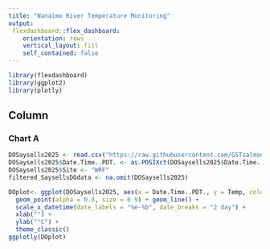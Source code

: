 ```yaml
---
title: "Nanaimo River Temperature Monitoring"
output: 
 flexdashboard::flex_dashboard:
    orientation: rows
    vertical_layout: fill
    self_contained: false 
---
```


```r
library(flexdashboard)
library(ggplot2)
library(plotly)
```

Column {data-width=650}
-----------------------------------------------------------------------

### Chart A

```r
DOSaysells2025 <- read.csv("https://raw.githubusercontent.com/GSTsalmon/2025Data/refs/heads/main/DOSaysell's2025.csv")
DOSaysells2025$Date.Time..PDT. <- as.POSIXct(DOSaysells2025$Date.Time..PDT., format = "%m/%d/%Y %H:%M")
DOSaysells2025$Site <- "WRF"
filtered_SaysellsDOdata <- na.omit(DOSaysells2025)

DOplot<- ggplot(DOSaysells2025, aes(x = Date.Time..PDT., y = Temp, colour = Site)) +
  geom_point(alpha = 0.8, size = 0.9) + geom_line() +
  scale_x_datetime(date_labels = "%e-%b", date_breaks = "2 day") +
  xlab("") + 
  ylab("°C") +
  theme_classic()
ggplotly(DOplot)
```
